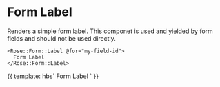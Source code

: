 
<Meta title="Rose|Form/Label" component="Form/Label" />

# Form Label

Renders a simple form label.  This componet is used and yielded by form fields
and should not be used directly.

```htmlbars
<Rose::Form::Label @for="my-field-id">
  Form Label
</Rose::Form::Label>
```

<Preview>
  <Story name="Form Label">{{
    template: hbs`
      <Rose::Form::Label @for="my-field-id">
        Form Label
      </Rose::Form::Label>
    `
  }}</Story>
</Preview>
